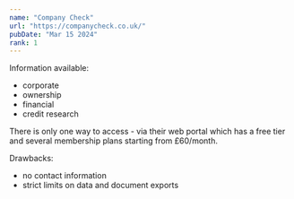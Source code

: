 ```yaml
---
name: "Company Check"
url: "https://companycheck.co.uk/"
pubDate: "Mar 15 2024"
rank: 1
---
```


Information available:

- corporate
- ownership
- financial
- credit research

There is only one way to access - via their web portal which has a free tier and several membership
plans starting from £60/month.

Drawbacks:

- no contact information
- strict limits on data and document exports
